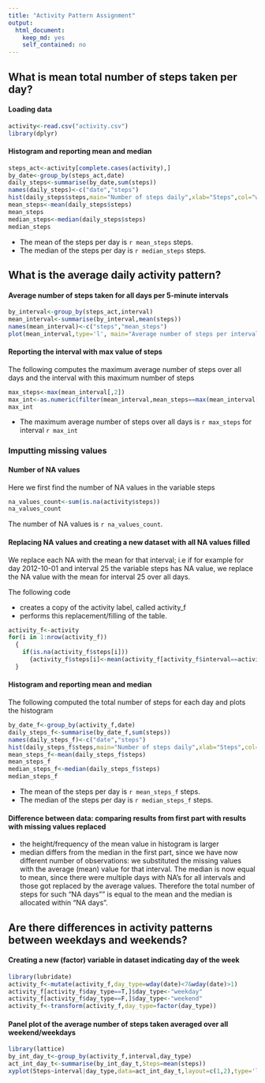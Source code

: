 ```yaml
---
title: "Activity Pattern Assignment"
output:
  html_document:
    keep_md: yes
    self_contained: no
---
```


## What is mean total number of steps taken per day?

#### Loading data

```r
activity<-read.csv("activity.csv")
library(dplyr)
```

#### Histogram and reporting mean and median
```r
steps_act<-activity[complete.cases(activity),]
by_date<-group_by(steps_act,date)
daily_steps<-summarise(by_date,sum(steps))
names(daily_steps)<-c("date","steps")
hist(daily_steps$steps,main="Number of steps daily",xlab="Steps",col="wheat", breaks=10)
mean_steps<-mean(daily_steps$steps)
mean_steps
median_steps<-median(daily_steps$steps)
median_steps
```

* The mean of the steps per day is `r mean_steps` steps.
* The median of the steps per day is `r median_steps` steps.

## What is the average daily activity pattern? 

#### Average number of steps taken for all days per 5-minute intervals

```r
by_interval<-group_by(steps_act,interval)
mean_interval<-summarise(by_interval,mean(steps))
names(mean_interval)<-c("steps","mean_steps")
plot(mean_interval,type='l', main="Average number of steps per interval for all days", xlab="Interval",ylab="Average Steps")
```

#### Reporting the interval with max value of steps 

The following computes the maximum average number of steps over all days and the interval with this maximum number of steps

```r
max_steps<-max(mean_interval[,2])
max_int<-as.numeric(filter(mean_interval,mean_steps==max(mean_interval[,2]))[1,1])
max_int
```

* The maximum average number of steps over all days is `r max_steps` for interval `r max_int`

### Imputting missing values

#### Number of NA values

Here we first find the number of NA values in the variable steps

```r
na_values_count<-sum(is.na(activity$steps))
na_values_count
```
The number of NA values is `r na_values_count`.

#### Replacing NA values and creating a new dataset with all NA values filled

We replace each NA with the mean for that interval; i.e if for example for day 2012-10-01 and interval 25 the variable steps has NA value, we replace the NA value with the mean for interval 25 over all days. 

The following code 

* creates a copy of the activity label, called activity_f 
* performs this replacement/filling of the table.

```r
activity_f<-activity
for(i in 1:nrow(activity_f))
  { 
    if(is.na(activity_f$steps[i]))
      {activity_f$steps[i]<-mean(activity_f[activity_f$interval==activity_f$interval[i],]$steps,na.rm=TRUE)}
  }
```

#### Histogram and reporting mean and median

The following computed the total number of steps for each day and plots the histogram

```r
by_date_f<-group_by(activity_f,date)
daily_steps_f<-summarise(by_date_f,sum(steps))
names(daily_steps_f)<-c("date","steps")
hist(daily_steps_f$steps,main="Number of steps daily",xlab="Steps",col="wheat",breaks=10)
mean_steps_f<-mean(daily_steps_f$steps)
mean_steps_f
median_steps_f<-median(daily_steps_f$steps)
median_steps_f
```

* The mean of the steps per day is `r mean_steps_f` steps.
* The median of the steps per day is `r median_steps_f` steps.

#### Difference between data: comparing results from first part with results with missing values replaced

* the height/frequency of the mean value in histogram is larger
* median differs from the median in the first part, since we have now different number of observations: we substituted the missing values with the average (mean) value for that interval. The median is now equal to mean, since there were multiple days with NA's for all intervals and those got replaced by the average values. Therefore the total number of steps for such "NA days"" is equal to the mean and the median is allocated within "NA days".

## Are there differences in activity patterns between weekdays and weekends?

#### Creating a new (factor) variable in dataset indicating day of the week

```r
library(lubridate)
activity_f<-mutate(activity_f,day_type=wday(date)<7&wday(date)>1)
activity_f[activity_f$day_type==T,]$day_type<-"weekday"
activity_f[activity_f$day_type==F,]$day_type<-"weekend"
activity_f<-transform(activity_f,day_type=factor(day_type))
```

#### Panel plot of the average number of steps taken averaged over all weekend/weekdays

```r
library(lattice)
by_int_day_t<-group_by(activity_f,interval,day_type)
act_int_day_t<-summarise(by_int_day_t,Steps=mean(steps))
xyplot(Steps~interval|day_type,data=act_int_day_t,layout=c(1,2),type='l',xlab="Interval",ylab="Number of steps") 
```
